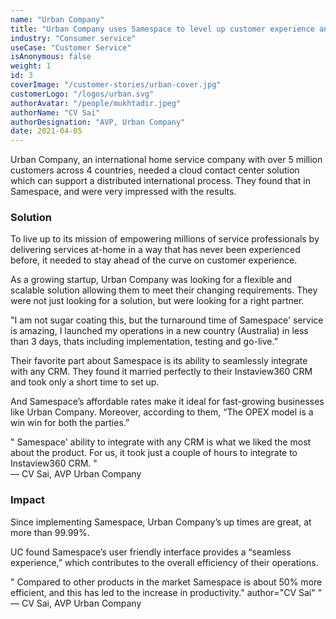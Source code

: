 ```yaml
---
name: "Urban Company"
title: "Urban Company uses Samespace to level up customer experience and drive 50% increase in efficiency."
industry: "Consumer service"
useCase: "Customer Service"
isAnonymous: false
weight: 1
id: 3
coverImage: "/customer-stories/urban-cover.jpg"
customerLogo: "/logos/urban.svg"
authorAvatar: "/people/mukhtadir.jpeg"
authorName: "CV Sai"
authorDesignation: "AVP, Urban Company"
date: 2021-04-05
---
```


Urban Company, an international home service company with over 5 million customers across 4 countries, needed a cloud contact center solution which can support a distributed international process. They found that in Samespace, and were very impressed with the results.

### Solution

To live up to its mission of empowering millions of service professionals by delivering services at-home in a way that has never been experienced before, it needed to stay ahead of the curve on customer experience.

As a growing startup, Urban Company was looking for a flexible and scalable solution allowing them to meet their changing requirements. They were not just looking for a solution, but were looking for a right partner.

"I am not sugar coating this, but the turnaround time of Samespace' service is amazing, I launched my operations in a new country (Australia) in less than 3 days, thats including implementation, testing and go-live.”

Their favorite part about Samespace is its ability to seamlessly integrate with any CRM. They found it married perfectly to their Instaview360 CRM and took only a short time to set up.

And Samespace’s affordable rates make it ideal for fast-growing businesses like Urban Company. Moreover, according to them, “The OPEX model is a win win for both the parties.”

<div className="px-12 py-16 bg-gray-50 text-center rounded-lg">
  <div className="text-2xl font-semibold italic leading-snug mb-4">
    <span className="opacity-60 text-gray-400">"</span> Samespace' ability to
    integrate with any CRM is what we liked the most about the product. For us,
    it took just a couple of hours to integrate to Instaview360 CRM.
    <span className="opacity-60 text-gray-400">"</span>
  </div>
  <div className="text-lg opacity-60">— CV Sai, AVP Urban Company</div>
</div>

### Impact

Since implementing Samespace, Urban Company’s up times are great, at more than 99.99%.

UC found Samespace’s user friendly interface provides a “seamless experience,” which contributes to the overall efficiency of their operations.

<div className="px-12 py-16 bg-gray-50 text-center rounded-lg">
  <div className="text-2xl font-semibold italic leading-snug mb-4">
    <span className="opacity-60 text-gray-400">"</span> Compared to other
    products in the market Samespace is about 50% more efficient, and this has
    led to the increase in productivity." author="CV Sai"
    <span className="opacity-60 text-gray-400">"</span>
  </div>
  <div className="text-lg opacity-60">— CV Sai, AVP Urban Company</div>
</div>

